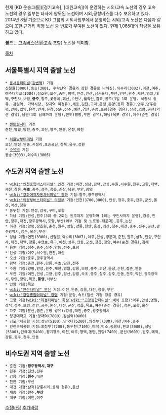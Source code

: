 현재 [KD 운송그룹]([경기고속], [대원고속])이 운영하는 시외/고속 노선의 경우 고속 노선의 경우 일부는 타사에 양도된 노선이며 시외,공항버스를 다수 보유하고 있다. 2014년 8월 기준으로 KD 그룹의 시외사업부에서 운영하는 시외/고속 노선은 다음과 같으며 또한 근거리 직행 노선 중 번호가 부여된 노선이 있다. 현재 1,065대의 차량을 보유하고 있다.

'''볼드'''는 [[고속버스]]([[전환고속]] 포함) 노선을 의미함.

[[목차]]
== 서울특별시 지역 출발 노선 ==
 * [[동서울터미널]]([[강변역]]) 기점
 신철원(3000),동송(3001, 수락산역 경유와 장현 경유로 나눠짐),와수리(3002),이천,여주,여주대학교(1004),장호원,오산,송탄,평택,안성,안산,남서울대,부천,인천,원주,제천,영월,태백,구인사,보령,'''충주''',청주,꽃동네,괴산,수안보,월악산,감곡,공주(1일 1회 운행. 세종시 경유. 잠실역, 가락시장, 장지역 미경유),세종,김천,구미,온정,춘양(봉화 경유),영주,영주완행,안동,입암,은척,안계,문경,점촌,상주,예천,경산,춘양,포항(경주 경유),산청,의령,군산(익산 경유),남원(1회 남해까지 운행),진도(영광,무안 경유),해남(목포 경유),여수(순천 경유)

 * [[센트럴시티]] 기점
 춘천,영월,당진,충주,괴산,영주,안동,온정,예천

 * [[서울남부터미널]] 기점
 오산,안성,안중,서정리,포승공단,청북,유구,성환
 * [[수유역]] 기점
 동송(3003),와수리(3005)

== 수도권 지역 출발 노선 ==
 * [[wiki:"인천종합버스터미널" 인천]] 기점:이천,성남,평택,안성,수원,서수원,원주,고한,태백,제천,강릉,'''속초''',충주,상주,정읍,순창,남원,부안,광양
 * [[wiki:"강화여객자동차터미널" 강화]] 기점:청주,광주광역시
 * [[wiki:"의정부버스터미널" 의정부]] 기점:인천(3700,3800),안성,청주,충주,전주,군산,울산,마산,창원
 * 동두천 기점:안성,감곡,구미,포항
 * 하남 기점:안성,원주(3회 중 2회는 원주까지 운행하며 1회는 구인사까지 운행),강릉,천안,청주,대전,광주광역시,포항,부산(와부 기점 및 노포동~해운대),공주,논산
 * 이천 기점:양평,장호원,춘천,원주,영월,강릉,천안,음성,괴산,청주,대전,충주,전주,군산,광주광역시,점촌,울산,부산
 * 성남 기점:연천(3300),신철원,와수리(3007),여주,안성,경문대,춘천,원주,삼척,단양,구인사,제천,태백,강릉,수안보,유구,예천,상주,안동,군산,정읍,광양,여수(순천 경유),김해
 * 용인 기점:청주,충주,상주,안동,전주,포항
 * 안성 기점:여주,서수원,천안,아산
 * 오산 기점:충주,광주광역시
 * 평택 기점:춘천,원주,강릉,속초,당진,전주
 * 수원 기점:양평,안성,원주,제천,영월,강릉,보령,충주,괴산,음성,순천,점촌,안동
 * 부천 기점:이천,안성,고양,원주,정선,강릉,속초,충주,청주,상주,안동,전주,익산,광주광역시,무안,광양,목포,'''통영''',서부산
 * 안양 기점:목포
 * [[wiki:"안산터미널" 안산]] 기점:이천,안중,강릉,대전,정읍,부안
 * [[wiki:"광명종합터미널" 광명]] 기점:분당,속초(철산 기점 강릉 경유)
 * 고양 기점([[wiki:"화정터미널" 화정]],[[wiki:"고양종합터미널" 백석]] 포함):여주,안성,영월,삼척,청주,보령,천안,공주,논산,대전,군산,정읍,목포,여수(순천 경유),점촌,포항,울산
 * 파주 기점(문산,금촌,운정 경유):강릉,대전,충주,광주광역시
 * 청강대학교 기점:양재역(7800),잠실역(8800)
 * 김포국제공항 기점:성남(5100),단국대(5200),의정부(7300),이천,여주,충주
 * 인천국제공항 기점:의정부(7200),동두천(7100),마석,덕소,광릉내,판교(5000),성남(5300),단국대(5400),경기광주,이천,여주,평택,동탄,원당(7400),문산(5600),원주,태백,강릉,충주,청주,안동

== 비수도권 지역 출발 노선 ==
 * 춘천 기점:'''광주광역시''','''대구'''
 * 원주 기점:천안,전주
 * 강릉 기점:'''원주''',대전
 * 천안 기점:부산
 * 대전 기점:삼척(강릉시외,동해 경유),울산
 * 세종 기점:원주,'''부산'''
 * 대구 기점:이천,여주

[[수정바람]] [[추가바람]]

